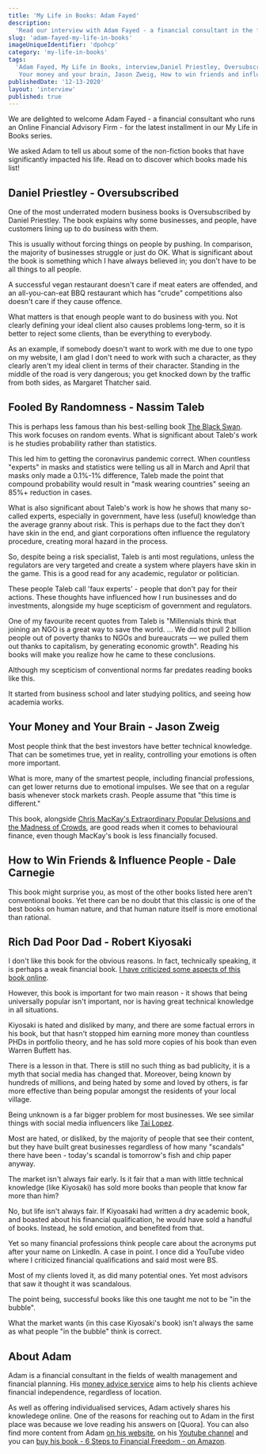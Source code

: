 ```yaml
---
title: 'My Life in Books: Adam Fayed'
description:
  'Read our interview with Adam Fayed - a financial consultant in the fields of wealth management and financial planning - in which he shares five books that impacted his life.'
slug: 'adam-fayed-my-life-in-books'
imageUniqueIdentifier: 'dpohcp'
category: 'my-life-in-books'
tags:
  'Adam Fayed, My Life in Books, interview,Daniel Priestley, Oversubscribed,Fooled by randomness, Nassim Taleb,
   Your money and your brain, Jason Zweig, How to win friends and influence people, Dale Carnegie, Rich Dad Poor Dad,Robert Kiyosaki '
publishedDate: '12-13-2020'
layout: 'interview'
published: true
---
```


<p style={{ fontSize: '20px' }}>
  We are delighted to welcome Adam Fayed - a financial consultant who runs an Online Financial Advisory Firm - for the latest installment in our My Life in Books
  series.
</p>

<p style={{ fontSize: '20px' }}>
 We asked Adam to tell us about some of the non-fiction books that have significantly impacted his life. Read on to discover which books made his list!
</p>

<Box textAlign="center">
  <h2>Daniel Priestley - Oversubscribed</h2>
</Box>

<Image266x400
  src="daniel-priestley-oversubscribed_tzbkb6"
  altText="Daniel Priestley - Oversubscribed"
  imageCategory="book-summaries"
/>

One of the most underrated modern business books is Oversubscribed by Daniel Priestley.  The book explains why some businesses, and people, have customers lining up to do business with them.

This is usually without forcing things on people by pushing. In comparison, the majority of businesses struggle or just do OK.  What is significant about the book is something which I have always believed in; you don't have to be all things to all people. 

A successful vegan restaurant doesn't care if meat eaters are offended, and an all-you-can-eat BBQ restaurant which has "crude" competitions also doesn't care if they cause offence.

What matters is that enough people want to do business with you. Not clearly defining your ideal client also causes problems long-term, so it is better to reject some clients, than be everything to everybody. 

As an example, if somebody doesn't want to work with me due to one typo on my website, I am glad I don't need to work with such a character, as they clearly aren't my ideal client in terms of their character. Standing in the middle of the road is very dangerous; you get knocked down by the traffic from both sides, as Margaret Thatcher said.  

<AmazonCta link="https://www.amazon.com/Oversubscribed-How-People-Lining-Business/dp/0857088254/ref=as_li_ss_tl?dchild=1&keywords=Daniel+Priestley+-+Oversubscribed&qid=1607861938&sr=8-1&linkCode=ll1&tag=paperbacktrav-20&linkId=08f68a20aba1ce4562329ef498159a01&language=en_US" />

<Box textAlign="center">
  <h2>Fooled By Randomness - Nassim Taleb</h2>
</Box>

<Image266x400
  src="nassim-taleb-fooled-by-randomness_quhnqw"
  altText="Fooled By Randomness - Nassim Taleb"
  imageCategory="book-summaries"
/>

This is perhaps less famous than his best-selling book [The Black Swan](https://www.amazon.com/Black-Swan-Improbable-Robustness-Fragility/dp/081297381X/ref=as_li_ss_tl?dchild=1&keywords=The.+Black+Swan&qid=1607862065&sr=8-1&linkCode=ll1&tag=paperbacktrav-20&linkId=ef21083aa4630da6a4adac45f9b2b805&language=en_US). This work focuses on random events. What is significant about Taleb's work is he studies probability rather than statistics. 

This led him to getting the coronavirus pandemic correct. When countless "experts" in masks and statistics were telling us all in March and April that masks only made a 0.1%-1% difference, Taleb made the point that compound probability would result in "mask wearing countries" seeing an 85%+ reduction in cases. 

What is also significant about Taleb's work is how he shows that many so-called experts, especially in government, have less (useful) knowledge than the average granny about risk. This is perhaps due to the fact they don't have skin in the end, and giant corporations often influence the regulatory procedure, creating moral hazard in the process.

So, despite being a risk specialist, Taleb is anti most regulations, unless the regulators are very targeted and create a system where players have skin in the game. This is a good read for any academic, regulator or politician.

These people Taleb call 'faux experts' - people that don't pay for their actions. These thoughts have influenced how I run businesses and do investments, alongside my huge scepticism of government and regulators.   

One of my favourite recent quotes from Taleb is "Millennials think that joining an NGO is a great way to save the world. ... We did not pull 2 billion people out of poverty thanks to NGOs and bureaucrats — we pulled them out thanks to capitalism, by generating economic growth". Reading his books will make you realize how he came to these conclusions.

Although my scepticism of conventional norms far predates reading books like this.

It started from business school and later studying politics, and seeing how academia works.

<AmazonCta link="https://www.amazon.com/Fooled-Randomness-Hidden-Markets-Incerto/dp/1400067936/ref=as_li_ss_tl?_encoding=UTF8&qid=1607862229&sr=8-1&linkCode=ll1&tag=paperbacktrav-20&linkId=049fae4029a11a0d20c7fdab57948c91&language=en_US" />

<Box textAlign="center">
  <h2>Your Money and Your Brain - Jason Zweig</h2>
</Box>

<Image266x400
  src="jason-zweig-your-money-and-your-brain_hvxkah"
  altText="Your Money and Your Brain - Jason Zweig"
  imageCategory="book-summaries"
/>

Most people think that the best investors have better technical knowledge. That can be sometimes true, yet in reality, controlling your emotions is often more important.

What is more, many of the smartest people, including financial professions, can get lower returns due to emotional impulses. We see that on a regular basis whenever stock markets crash. People assume that "this time is different."

This book, alongside [Chris MacKay's Extraordinary Popular Delusions and the Madness of Crowds](https://www.amazon.com/Extraordinary-Popular-Delusions-Harriman-Definitive/dp/0857197428/ref=as_li_ss_tl?dchild=1&keywords=Extraordinary+Popular+Delusions+and+the+Madness+of+Crowds&qid=1607862466&sr=8-2&linkCode=ll1&tag=paperbacktrav-20&linkId=9d7b7605556290222eb15e4ef8a2a4f1&language=en_US), are good reads when it comes to behavioural finance, even though MacKay's book is less financially focused.

<AmazonCta link="https://www.amazon.com/Your-Money-Brain-Science-Neuroeconomics/dp/0743276698/ref=as_li_ss_tl?dchild=1&keywords=Your+Money+and+Your+Brain+-+Jason+Zweig&qid=1607862556&sr=8-1&linkCode=ll1&tag=paperbacktrav-20&linkId=dd93475c87371532fc525774cdec823d&language=en_US" />

<Box textAlign="center">
  <h2>How to Win Friends & Influence People - Dale Carnegie</h2>
</Box>

<Image266x400
  src="dale-carnegie-how-to-win-friends-and-influence-people_walswc"
  altText="How to Win Friends & Influence People - Dale Carnegie"
  imageCategory="book-summaries"
/>

This book might surprise you, as most of the other books listed here aren't conventional books. Yet there can be no doubt that this classic is one of the best books on human nature, and that human nature itself is more emotional than rational.  

<AmazonCta link="https://www.amazon.com/How-Win-Friends-Influence-People/dp/0671027034/ref=as_li_ss_tl?dchild=1&keywords=How+to+win+friends+and+influence+people.&qid=1607862597&sr=8-1&linkCode=ll1&tag=paperbacktrav-20&linkId=f14bfbd48529cde6fe743d0b9e3c43b9&language=en_US" />

<Box textAlign="center">
  <h2>Rich Dad Poor Dad - Robert Kiyosaki</h2>
</Box>

<Image266x400
  src="robert-kiyosaki-rich-dad-poor-dad_y9az2n"
  altText="Rich Dad Poor Dad - Robert Kiyosaki"
  imageCategory="book-summaries"
/>

I don't like this book for the obvious reasons. In fact, technically speaking, it is perhaps a weak financial book. [I have criticized some aspects of this book online](https://adamfayed.com/rich-dad-poor-dad-review/).

However, this book is important for two main reason - it shows that being universally popular isn't important, nor is having great technical knowledge in all situations.

Kiyosaki is hated and disliked by many, and there are some factual errors in his book, but that hasn't stopped him earning more money than countless PHDs in portfolio theory, and he has sold more copies of his book than even Warren Buffett has.  

There is a lesson in that. There is still no such thing as bad publicity, it is a myth that social media has changed that. Moreover, being known by hundreds of millions, and being hated by some and loved by others, is far more effective than being popular amongst the residents of your local village.  

Being unknown is a far bigger problem for most businesses. We see similar things with social media influencers like [Tai Lopez](https://www.youtube.com/user/tailopezofficial). 

Most are hated, or disliked, by the majority of people that see their content, but they have built great businesses regardless of how many "scandals" there have been - today's scandal is tomorrow's fish and chip paper anyway.

The market isn't always fair early. Is it fair that a man with little technical knowledge (like Kiyosaki) has sold more books than people that know far more than him? 

No, but life isn't always fair.  If Kiyoasaki had written a dry academic book, and boasted about his financial qualification, he would have sold a handful of books. Instead, he sold emotion, and benefited from that.

Yet so many financial professions think people care about the acronyms put after your name on LinkedIn. A case in point. I once did a YouTube video where I criticized financial qualifications and said most were BS.

Most of my clients loved it, as did many potential ones. Yet most advisors that saw it thought it was scandalous. 

The point being, successful books like this one taught me not to be "in the bubble".   

What the market wants (in this case Kiyosaki's book) isn't always the same as what people "in the bubble" think is correct. 

<AmazonCta link="https://www.amazon.com/Rich-Dad-Poor-Teach-Middle/dp/1612680178/ref=as_li_ss_tl?dchild=1&keywords=Rich+Dad+Poor+Dad&qid=1607862836&sr=8-1&linkCode=ll1&tag=paperbacktrav-20&linkId=f29d31cdd9d7c38a715211ce8ab25523&language=en_US" />

## About Adam

Adam is a financial consultant in the fields of wealth management and financial planning. His [money advice service](https://adamfayed.com/#three-service-areas) aims to help his clients achieve financial independence, regardless of location.

As well as offering individualised services, Adam actively shares his knowledege online. One of the reasons for reaching out to Adam in the first place was because we love reading his answers on [Quora]. You can also find more content from Adam [on his website](https://adamfayed.com/), on his [Youtube channel](https://www.youtube.com/channel/UChK5TMy_Yhae6vnyvIDbL7g) 
and you can [buy his book - 6 Steps to Financial Freedom - on Amazon](https://www.amazon.com/Steps-Financial-Freedom-Marketers-Independence-ebook/dp/B07DLY168X/ref=as_li_ss_tl?dchild=1&keywords=adam+fayed&qid=1607864466&sr=8-1&linkCode=ll1&tag=paperbacktrav-20&linkId=656d06c98ac8bee4d3893617f6719a9c&language=en_US
).

